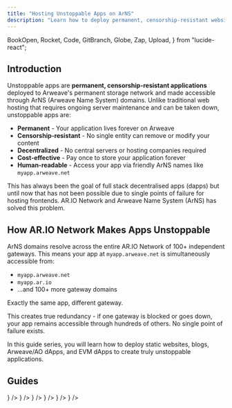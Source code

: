 ```yaml
---
title: "Hosting Unstoppable Apps on ArNS"
description: "Learn how to deploy permanent, censorship-resistant websites and applications to Arweave with ArNS domain integration"
---
```


  BookOpen,
  Rocket,
  Code,
  GitBranch,
  Globe,
  Zap,
  Upload,
} from "lucide-react";

## Introduction

Unstoppable apps are **permanent, censorship-resistant applications** deployed to Arweave's permanent storage network and made accessible through ArNS (Arweave Name System) domains. Unlike traditional web hosting that requires ongoing server maintenance and can be taken down, unstoppable apps are:

- **Permanent** - Your application lives forever on Arweave
- **Censorship-resistant** - No single entity can remove or modify your content
- **Decentralized** - No central servers or hosting companies required
- **Cost-effective** - Pay once to store your application forever
- **Human-readable** - Access your app via friendly ArNS names like `myapp.arweave.net`

This has always been the goal of full stack decentralised apps (dapps) but until now that has not been possible due to single points of failure for hosting frontends. AR.IO Network and Arweave Name System (ArNS) has solved this problem.

## How AR.IO Network Makes Apps Unstoppable

ArNS domains resolve across the entire AR.IO Network of 100+ independent gateways. This means your app at `myapp.arweave.net` is simultaneously accessible from:

- `myapp.arweave.net`
- `myapp.ar.io`
- ...and 100+ more gateway domains

Exactly the same app, different gateway.

This creates true redundancy - if one gateway is blocked or goes down, your app remains accessible through hundreds of others. No single point of failure exists.

In this guide series, you will learn how to deploy static websites, blogs, Arweave/AO dApps, and EVM dApps to create truly unstoppable applications.

## Guides

<Cards>
  <Card
    title="Hosting a Blog on ArNS"
    description="Learn the fundamentals of permanent web hosting by deploying a blog. Covers static site generator setup, permaweb-deploy CLI walkthrough, and GitHub Actions automation."
    href="/build/guides/hosting-unstoppable-apps/hosting-a-blog"
    icon={<BookOpen className="w-6 h-6" />}
  />
  <Card
    title="Hosting an Arweave/AO App on ArNS"
    description="Deploy decentralized applications built for the Arweave ecosystem. Includes wallet integration (ArConnect), AO process interaction, and a complete token dashboard example."
    href="/build/guides/hosting-unstoppable-apps/hosting-arweave-ao-dapp"
    icon={<Code className="w-6 h-6" />}
  />
  <Card
    title="Hosting an EVM App on ArNS"
    description="Create permanent frontends for Ethereum and EVM-compatible dApps. Features Web3 wallet integration (wagmi), smart contract interactions, and multi-chain support."
    href="/build/guides/hosting-unstoppable-apps/hosting-evm-dapp"
    icon={<Rocket className="w-6 h-6" />}
  />
  <Card
    title="Using Undernames for Versioning"
    description="Manage multiple versions and environments with ArNS undernames. Learn dev/staging/production workflows, blue-green deployments, and programmatic undername management."
    href="/build/guides/hosting-unstoppable-apps/using-undernames-for-versioning"
    icon={<GitBranch className="w-6 h-6" />}
  />
  <Card
    title="Deploying with Arlink"
    description="One-click deployments using the Arlink web interface. Features visual deployment workflow, no CLI required, and automatic build detection."
    href="/build/guides/hosting-unstoppable-apps/deploying-with-arlink"
    icon={<Zap className="w-6 h-6" />}
  />
  <Card
    title="Deploying with ArDrive"
    description="Deploy permanent dApps using ArDrive's user-friendly web interface. Includes drag-and-drop folder uploads, automatic manifest creation, and integrated ArNS assignment."
    href="/build/guides/hosting-unstoppable-apps/hosting-with-ardrive"
    icon={<Upload className="w-6 h-6" />}
  />
</Cards>
